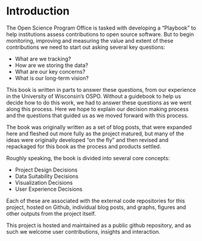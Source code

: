 # Introduction

The Open Science Program Office is tasked with developing a "Playbook" to help institutions assess contributions to open source software. But to begin monitoring, improving and measuring the value and extent of these contributions we need to start out asking several key questions:

* What are we tracking?
* How are we storing the data?
* What are our key concerns?
* What is our long-term vision?

This book is written in parts to answer these questions, from our experience in the University of Wisconsin's OSPO. Without a guidebook to help us decide how to do this work, we had to answer these questions as we went along this process. Here we hope to explain our decision making process and the questions that guided us as we moved forward with this process.

The book was originally written as a set of blog posts, that were expanded here and fleshed out more fully as the project matured, but many of the ideas were originally developed "on the fly" and then revised and repackaged for this book as the process and products settled.

Roughly speaking, the book is divided into several core concepts:

  * Project Design Decisions
  * Data Suitability Decisions
  * Visualization Decisions
  * User Experience Decisions

Each of these are associated with the external code repositories for this project, hosted on Github, individual blog posts, and graphs, figures and other outputs from the project itself.

This project is hosted and maintained as a public github repository, and as such we welcome user contributions, insights and interaction.
